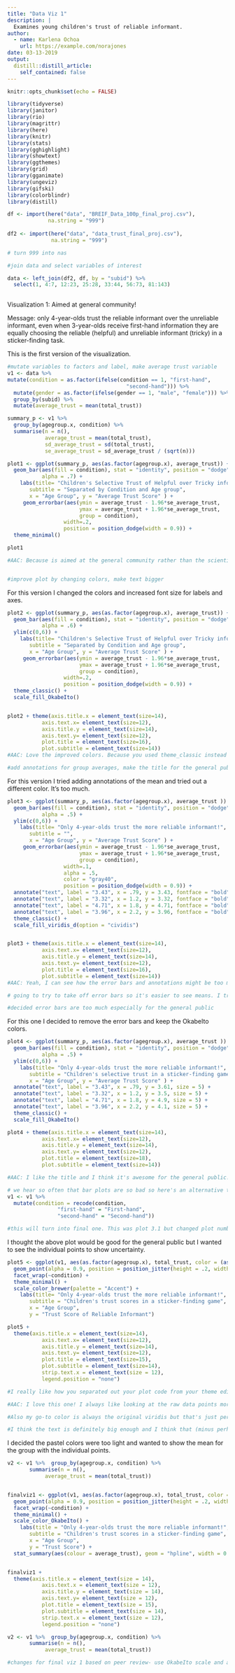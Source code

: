```yaml
---
title: "Data Viz 1"
description: |
  Examines young children's trust of reliable informant.
author:
  - name: Karlena Ochoa 
    url: https://example.com/norajones
date: 03-13-2019
output:
  distill::distill_article:
    self_contained: false
---
```


```r
knitr::opts_chunk$set(echo = FALSE)

library(tidyverse)
library(janitor)
library(rio)
library(magrittr)
library(here)
library(knitr)
library(stats)
library(gghighlight)
library(showtext)
library(ggthemes)
library(grid)
library(gganimate)
library(ungeviz)
library(gifski)
library(colorblindr)
library(distill)
```

```r

df <- import(here("data", "BREIF_Data_100p_final_proj.csv"),
             na.string = "999")
             
df2 <- import(here("data", "data_trust_final_proj.csv"),
              na.string = "999")

# turn 999 into nas

#join data and select variables of interest 

data <- left_join(df2, df, by = "subid") %>% 
  select(1, 4:7, 12:23, 25:28, 33:44, 56:73, 81:143)
  
```
Visualization 1: Aimed at general community!

Message: only 4-year-olds trust the reliable informant over the unreliable informant, even when 3-year-olds receive first-hand information they are equally choosing the reliable (helpful) and unreliable informant (tricky) in a sticker-finding task. 

This is the first version of the visualization. 

```r
#mutate variables to factors and label, make average trust variable
v1 <- data %>% 
mutate(condition = as.factor(ifelse(condition == 1, "first-hand",     
                                      "second-hand"))) %>%
  mutate(gender = as.factor(ifelse(gender == 1, "male", "female"))) %>%
  group_by(subid) %>%
  mutate(average_trust = mean(total_trust))

summary_p <- v1 %>%
  group_by(agegroup.x, condition) %>%
  summarise(n = n(),
            average_trust = mean(total_trust),
            sd_average_trust = sd(total_trust),
            se_average_trust = sd_average_trust / (sqrt(n)))

plot1 <- ggplot(summary_p, aes(as.factor(agegroup.x), average_trust)) +
  geom_bar(aes(fill = condition), stat = "identity", position = "dodge",
           alpha = .7) +
    labs(title= "Children's Selective Trust of Helpful over Tricky informant", 
       subtitle = "Separated by Condition and Age group", 
       x = "Age Group", y = "Average Trust Score" ) +
     geom_errorbar(aes(ymin = average_trust - 1.96*se_average_trust, 
                       ymax = average_trust + 1.96*se_average_trust,
                       group = condition),
                  width=.2,                    
                  position = position_dodge(width = 0.9)) +
  theme_minimal() 

plot1

#AAC: Because is aimed at the general community rather than the scientific community, I feel like error bars might not be the best fit for this audience (and I see you eliminated them in the below visualizations :D)


#improve plot by changing colors, make text bigger 

```

For this version I changed the colors and increased font size for labels and axes. 

```r
plot2 <- ggplot(summary_p, aes(as.factor(agegroup.x), average_trust)) +
  geom_bar(aes(fill = condition), stat = "identity", position = "dodge",
           alpha = .6) +
  ylim(c(0,6)) +
    labs(title= "Children's Selective Trust of Helpful over Tricky informant", 
       subtitle = "Separated by Condition and Age group", 
       x = "Age Group", y = "Average Trust Score" ) +
     geom_errorbar(aes(ymin = average_trust - 1.96*se_average_trust, 
                       ymax = average_trust + 1.96*se_average_trust,
                       group = condition),
                  width=.2,                    
                  position = position_dodge(width = 0.9)) +
  theme_classic() +
  scale_fill_OkabeIto()


plot2 + theme(axis.title.x = element_text(size=14),
           axis.text.x= element_text(size=12),
           axis.title.y = element_text(size=14),
           axis.text.y= element_text(size=12),
           plot.title = element_text(size=16),
           plot.subtitle = element_text(size=14))
#AAC: Love the improved colors. Because you used theme_classic instead of theme_minimal, and thus eliminated the gridlines in the background of this visualization, I think it might not be necessary to use alpha to make the bars transparent because there's nothing really to see behind them. And the color is probably nicer without the alpha

#add annotations for group averages, make the title for the general public

```

For this version I tried adding annotations of the mean and tried out a different color. It's too much. 

```r
plot3 <- ggplot(summary_p, aes(as.factor(agegroup.x), average_trust )) +
  geom_bar(aes(fill = condition), stat = "identity", position = "dodge",
           alpha = .5) +
  ylim(c(0,6)) +
    labs(title= "Only 4-year-olds trust the more reliable informant!", 
       subtitle = "", 
       x = "Age Group", y = "Average Trust Score" ) +
     geom_errorbar(aes(ymin = average_trust - 1.96*se_average_trust, 
                       ymax = average_trust + 1.96*se_average_trust,
                       group = condition),
                  width=.1, 
                  alpha = .5,
                  color = "gray40",
                  position = position_dodge(width = 0.9)) +
  annotate("text", label = "3.43", x = .79, y = 3.43, fontface = "bold", size = 4) +
  annotate("text", label = "3.32", x = 1.2, y = 3.32, fontface = "bold", size = 4) +
  annotate("text", label = "4.71", x = 1.8, y = 4.71, fontface = "bold", size = 4) +
  annotate("text", label = "3.96", x = 2.2, y = 3.96, fontface = "bold", size = 4) +
  theme_classic() +
  scale_fill_viridis_d(option = "cividis")


plot3 + theme(axis.title.x = element_text(size=14),
           axis.text.x= element_text(size=12),
           axis.title.y = element_text(size=14),
           axis.text.y= element_text(size=12),
           plot.title = element_text(size=16),
           plot.subtitle = element_text(size=14))
#AAC: Yeah, I can see how the error bars and annotations might be too much together. Go with your gut :D 

# going to try to take off error bars so it's easier to see means. I tried putting them above the error bars but it looks odd. Let me know if it's not a good idea. 

#decided error bars are too much especially for the general public
```


For this one I decided to remove the error bars and keep the OkabeIto colors. 

```r
plot4 <- ggplot(summary_p, aes(as.factor(agegroup.x), average_trust )) +
  geom_bar(aes(fill = condition), stat = "identity", position = "dodge",
           alpha = .5) +
  ylim(c(0,6)) +
    labs(title= "Only 4-year-olds trust the more reliable informant!", 
       subtitle = "Children's selective trust in a sticker-finding game", 
       x = "Age Group", y = "Average Trust Score" ) +
  annotate("text", label = "3.43", x = .79, y = 3.61, size = 5) +
  annotate("text", label = "3.32", x = 1.2, y = 3.5, size = 5) +
  annotate("text", label = "4.71", x = 1.8, y = 4.9, size = 5) +
  annotate("text", label = "3.96", x = 2.2, y = 4.1, size = 5) +
  theme_classic() +
  scale_fill_OkabeIto()

plot4 + theme(axis.title.x = element_text(size=14),
           axis.text.x= element_text(size=12),
           axis.title.y = element_text(size=14),
           axis.text.y= element_text(size=12),
           plot.title = element_text(size=18),
           plot.subtitle = element_text(size=14))

#AAC: I like the title and I think it's awesome for the general public! One thing you might consider is shortening the y axis title, capitalizing the "Condition" in the legend, and making it clear that the age groups are 3 and 4 years*. 

# we hear so often that bar plots are so bad so here's an alternative that shows all the data. 
v1 <- v1 %>% 
  mutate(condition = recode(condition,
                "first-hand" = "First-hand",
                "second-hand" = "Second-hand")) 

#this will turn into final one. This was plot 3.1 but changed plot numbers so they are in a logical order

```

I thought the above plot would be good for the general public but I wanted to see the individual points to show uncertainty. 

```r
plot5 <- ggplot(v1, aes(as.factor(agegroup.x), total_trust, color = (as.factor(agegroup.x)))) +
  geom_point(alpha = 0.9, position = position_jitter(height = .2, width = .2)) +
  facet_wrap(~condition) +
  theme_minimal() +
  scale_color_brewer(palette = "Accent") +
    labs(title= "Only 4-year-olds trust the more reliable informant!", 
       subtitle = "Children's trust scores in a sticker-finding game", 
       x = "Age Group",
       y = "Trust Score of Reliable Informant")

plot5 +
  theme(axis.title.x = element_text(size=14),
           axis.text.x= element_text(size=12),
           axis.title.y = element_text(size=14),
           axis.text.y= element_text(size=12),
           plot.title = element_text(size=15),
           plot.subtitle = element_text(size=14),
           strip.text.x = element_text(size = 12),
           legend.position = "none") 

#I really like how you separated out your plot code from your theme edits like this. It made it really easy to understand!

#AAC: I love this one! I always like looking at the raw data points more than summary statistics, and I really like jitter plots! Maybe you could add an annotation or a line on this plot marking the means for each group, which might help for comparisons? 

#Also my go-to color is always the original viridis but that's just personal preference

#I think the text is definitely big enough and I think that (minus perhaps the error bars) that this can be understood by a general audience. Awesome job! 

```

I decided the pastel colors were too light and wanted to show the mean for the group with the individual points. 

```r
v2 <- v1 %>%  group_by(agegroup.x, condition) %>%
       summarise(n = n(),
            average_trust = mean(total_trust))


finalviz1 <- ggplot(v1, aes(as.factor(agegroup.x), total_trust, color = (as.factor(agegroup.x)))) +
  geom_point(alpha = 0.9, position = position_jitter(height = .2, width = .2)) +
  facet_wrap(~condition) +
  theme_minimal() +
  scale_color_OkabeIto() +
    labs(title = "Only 4-year-olds trust the more reliable informant!", 
       subtitle = "Children's trust scores in a sticker-finding game", 
       x = "Age Group",
       y = "Trust Score") +
  stat_summary(aes(colour = average_trust), geom = "hpline", width = 0.3, size = .6)


finalviz1 + 
  theme(axis.title.x = element_text(size = 14),
           axis.text.x = element_text(size = 12),
           axis.title.y = element_text(size = 14),
           axis.text.y= element_text(size = 12),
           plot.title = element_text(size = 15),
           plot.subtitle = element_text(size = 14),
           strip.text.x = element_text(size = 12),
           legend.position = "none")

v2 <- v1 %>%  group_by(agegroup.x, condition) %>%
       summarise(n = n(),
            average_trust = mean(total_trust))

#changes for final viz 1 based on peer review- use OkabeIto scale and add bars for means in each group
```


